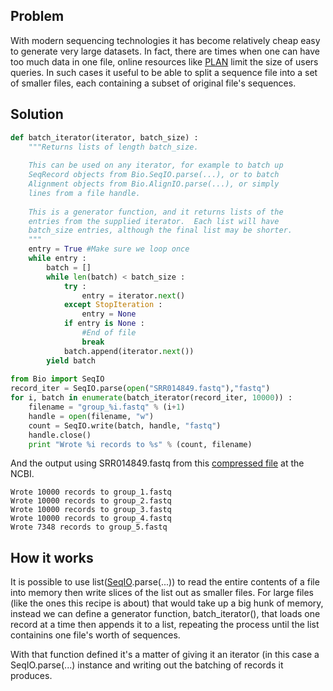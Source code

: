 == Problem ==

With modern sequencing technologies it has become relatively cheap easy to generate very large datasets. In fact, there are times when one can have too much data in one file, online resources like [http://bioinfo.noble.org/plan PLAN] limit the size of users queries. In such cases it useful to be able to split a sequence file into a set of smaller files, each containing a subset of original file's sequences. 
==Solution==
<source lang=python id="recipe">
def batch_iterator(iterator, batch_size) :
    """Returns lists of length batch_size.
 
    This can be used on any iterator, for example to batch up
    SeqRecord objects from Bio.SeqIO.parse(...), or to batch
    Alignment objects from Bio.AlignIO.parse(...), or simply
    lines from a file handle.
 
    This is a generator function, and it returns lists of the
    entries from the supplied iterator.  Each list will have
    batch_size entries, although the final list may be shorter.
    """
    entry = True #Make sure we loop once
    while entry :
        batch = []
        while len(batch) < batch_size :
            try :
                entry = iterator.next()
            except StopIteration :
                entry = None
            if entry is None :
                #End of file
                break
            batch.append(iterator.next())
        yield batch
 
from Bio import SeqIO
record_iter = SeqIO.parse(open("SRR014849.fastq"),"fastq")
for i, batch in enumerate(batch_iterator(record_iter, 10000)) :
    filename = "group_%i.fastq" % (i+1)
    handle = open(filename, "w")
    count = SeqIO.write(batch, handle, "fastq")
    handle.close()
    print "Wrote %i records to %s" % (count, filename)
</source>


And the output using SRR014849.fastq from this [ftp://ftp.ncbi.nlm.nih.gov/sra/static/SRX003/SRX003639/SRR014849.fastq.gz compressed file] at the NCBI.

 Wrote 10000 records to group_1.fastq
 Wrote 10000 records to group_2.fastq
 Wrote 10000 records to group_3.fastq
 Wrote 10000 records to group_4.fastq
 Wrote 7348 records to group_5.fastq

== How it works==

It is possible to use list([[SeqIO]].parse(...)) to read the entire contents of a file into memory then write slices of the list out as smaller files. For large files (like the ones this recipe is about) that would take up a big hunk of memory, instead we can define a generator function, batch_iterator(), that loads one record at a time then appends it to a list, repeating the process until the list containins one file's worth of sequences. 

With that function defined it's a matter of giving it an iterator (in this case a SeqIO.parse(...) instance and writing out the batching of records it produces. 